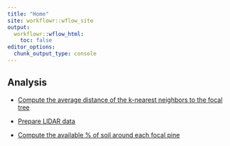 ```yaml
---
title: "Home"
site: workflowr::wflow_site
output:
  workflowr::wflow_html:
    toc: false
editor_options:
  chunk_output_type: console
---
```


## Analysis 

- [Compute the average distance of the k-nearest neighbors to the focal tree](distance_index.html)

- [Prepare LIDAR data](get_lidar.html)

- [Compute the available % of soil around each focal pine](analysis_lidar.html)


